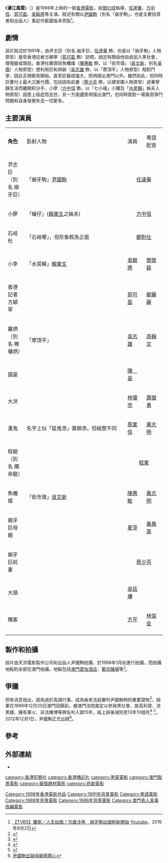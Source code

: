 {{noteTA
|T=zh-cn:濠江风云;zh-hk:濠江風雲;zh-tw:駒哥傳;
|1=zh-cn:濠江风云;zh-hk:濠江風雲;zh-tw:駒哥傳;
}}
{{Infobox Film
| name = 濠江風雲
| original_name = {{lang|en|''Casino''}}
| image = 
| caption = 
| based_on  = 
| director = [[鄧衍成|鄧衍成]]、[[繆健德|繆健德]]、[[陳希斌|陳希斌]]
| producer = [[方平|方平]]
| screenplay = [[黃浩華|黃浩華]]
| story = 
| writer = [[黃莎菲|黃莎菲]]
| music          = [[黎允文|黎允文]]
| cinematography = [[繆健輝|繆健輝]]、[[麥海文|麥海文]]、[[李志華|李志華]]
| editing        = [[蔡雄|蔡雄]]
| studio         = [[天洪電影製作公司|天洪電影製作公司]]
| starring = [[任達華|任達華]]<br>[[方中信|方中信]]<br>[[鄭則仕|鄭則仕]]<br>[[郭可盈|郭可盈]]<BR>[[吳志雄|吳志雄]]<BR>[[陳豪_(演員)|陳　豪]]<br>[[林偉亮|林偉亮]]<br>[[蔡業信|蔡業信]]<br>[[程東|程東]]<br>[[蔡少芬|蔡少芬]]<br>[[陳惠敏_(演員)|陳惠敏]]<br>[[吳毅將|吳毅將]]<br>[[夏萍|夏萍]]<br>[[羅惠德|羅惠德]]<br>[[吳廷燁|吳廷燁]]	
|released = {{BHKG}}：{{film date|1998|5|7}}<ref>{{Cite web |url=http://hkmdb.com/db/movies/view.mhtml?id=8353&display_set=big5 |title=濠江風雲-香港影庫 1998年 |access-date=2016-07-30 |archive-date=2020-08-11 |archive-url=https://web.archive.org/web/20200811224348/http://hkmdb.com/db/movies/view.mhtml?id=8353&display_set=big5 |dead-url=no }}</ref>
| distributor    = [[美亞娛樂|美亞娛樂]]（香港）
| runtime = 93 分鐘<REF>
[http://app2.atmovies.com.tw/film/fCatm0874286/ 濠江風雲 Casino] {{Wayback|url=http://app2.atmovies.com.tw/film/fCatm0874286/ |date=20170305002429 }}[[開眼電影網|開眼電影網]]
</ref>
| country = {{HK}}<br>{{MAC-1976}}
| language = [[廣東話|廣東話]]
| budget   =
| gross = [[HK$|HK$]] 10,302,710.00<br>（US$1,320,860<ref>於1983年10月17日起實施[[香港聯繫匯率制度|香港聯繫匯率制度]]後，是7.8</ref>）<ref>[http://www.boxofficecn.com/hkboxoffice1998 1998年香港票房] {{Wayback|url=http://www.boxofficecn.com/hkboxoffice1998 |date=20210227122440 }}[[中國電影票房網|中國電影票房網]]</ref>
| cn_name  = 《驹哥传》
| hk_name  = 《濠江風雲》
| tw_name  = 《驹哥传》
}}

《'''濠江風雲'''》（{{lang-en|''Casino''}}）是1998年上映的一部[[香港電影|香港電影]]，由[[鄧衍成|鄧衍成]]執導，[[任達華|任達華]]、[[方中信|方中信]]、[[郭可盈|郭可盈]]、[[吳毅將|吳毅將]]等主演。敍述有關以[[尹國駒|尹國駒]]（別名「崩牙駒」，也是主要投資者和出品人）事記作藍圖版本而製<ref>[https://www.youtube.com/watch?v=BOBgMAVoBnQ 【TVBS】獨家／人生如戲！15歲涉黑　崩牙駒出獄盼新開始] {{Wayback|url=https://www.youtube.com/watch?v=BOBgMAVoBnQ |date=20200228164615 }}[[Youtube|Youtube]]，2016年8月2日</ref>。

==劇情==
該片敍述於1991年，由尹志巨（別名 崩牙巨，[[任達華|任達華]] 飾，也是以「崩牙駒」人物原型）接受香港記者方穎寧（[[郭可盈|郭可盈]] 飾）訪問，說述有關由他自幼加入黑社會，慢慢變成頭目。香港社團頭目魚欄燦（[[陳惠敏_(演員)|陳惠敏]] 飾，以「街市偉」（[[吳文新|吳文新]]，別名[[吳偉|吳偉]]）人物原型）想利用巨和炳爺（[[吳志雄|吳志雄]] 飾，以「摩頂平」人物原型）相對鬥爭，因此互相衝突開始。直至巨變成強大，把炳擯出澳門以外。雖然如此，但同時巨要付上最大沉重代價，包括因為前妻（[[蔡少芬|蔡少芬]] 飾，以建安娜人物原型）過著寧靜生活而離開和分手、小廖（[[方中信|方中信]] 飾，以「七小福」小耀及「[[水房賴|水房賴]]」姊夫人物原型）因患上癌症而去世，另一方面儘管炳擯出澳門，也同時面對一場風雨爭鬥問題和自身發覺失去一切更多。

==主要演員==
{|class="wikitable" style="width:65%"
|- style="background:cornflowerblue; color:white" align=center
|style="width:12%"|'''角色''' 
|影射人物|| style="width:12%" |演員 ||style="width:12%"| 粵語配音
|-
| 尹志巨（別名 崩牙巨）
|「崩牙駒」[[尹國駒|尹國駒]]|| colspan="2" |<center> [[任達華|任達華]]</center>  
|-
| 小廖
|「耀仔」([[賴東生|賴東生]]之姊夫)|| colspan="2" |<center> [[方中信|方中信]]</center>  
|-
| 石岐杜
| 「石岐嘟」，但形象較為正面|| colspan="2" |<center> [[鄭則仕|鄭則仕]]</center>  
|-
| 小李
|「水房賴」[[賴東生|賴東生]]||[[吳毅將|吳毅將]]||[[鄧榮銾|鄧榮銾]]
|-
| 香港記者 方穎寧
| ||[[郭可盈|郭可盈]]||[[鄭麗麗|鄭麗麗]]
|-
| 羅炳（別名 嚤囉炳）
|「摩頂平」||[[吳志雄|吳志雄]]||[[高翰文|高翰文]]
|-
| 國豪
| ||[[陳豪_(演員)|陳　豪]]  || 
|-
| 大洪
| ||[[林偉亮|林偉亮]]||[[蕭徽勇|蕭徽勇]]
|-
| 盞鬼
| 名字上似「猛鬼添」葉錦添，但經歷不同||[[蔡業信|蔡業信]]||[[黃志明_(香港)|黃志明]]
|-
| 程龍（別名 爛命龍）
| || colspan="2" |<center> [[程東|程東]] <center> 
|-
| 魚欄燦
|「街市偉」[[吳文新|吳文新]]||[[陳惠敏_(演員)|陳惠敏]]||[[黃志明_(香港)|黃志明]]
|-
| 崩牙巨母親
| ||[[夏萍|夏萍]]||[[黃鳳英|黃鳳英]]
|-
| 崩牙巨前妻
| || colspan="2" |<center> [[蔡少芬|蔡少芬]]<center>  
|-
| 大頭
| || [[吳廷燁|吳廷燁]]  ||    
|-
| 賭客
| ||[[方平_(演員)|方平]]||[[林保全|林保全]]
|-
|}

==製作和拍攝==
該片由天洪電影製作公司和出品人尹國駒拍攝，於1998年1月初進行拍攝，而拍攝地點則全部在澳門拍攝，地點包括[[澳門君怡酒店|澳門君怡酒店]]、[[葡京賭場|葡京賭場]]等<REF>
{{Cite web |url=http://www.qidian.com.tw/books/1047155/articles/21037830 |title=澳門黑社會-尹國駒 |access-date=2016-07-30 |archive-url=https://web.archive.org/web/20160808193826/http://www.qidian.com.tw/books/1047155/articles/21037830 |archive-date=2016-08-08 |dead-url=yes }}
</REF>。

==爭議==
但有消息指出，因為過於高調行事，成為後來法庭審判尹國駒時的重要證物<ref>{{cite news|title=澳門監獄回應尹國駒下月出獄傳聞 稱明年底刑滿|url=http://dailynews.sina.com/bg/chn/chnpolitics/sinacn/20110412/21432367663.html|accessdate=2012-03-07|newspaper=南方都市報|date=2011-04-13|archive-date=2016-08-19|archive-url=https://web.archive.org/web/20160819204909/http://dailynews.sina.com/bg/chn/chnpolitics/sinacn/20110412/21432367663.html|dead-url=no}}</ref>，結果在1999年12月20日澳門回歸前，被澳門法院裁定以參與黑社會、放高利貸、洗黑錢、擁有軍火、非法賭博等罪名判入獄15年，經上訴後減刑至13年10個月<ref>{{cite news|title=監獄長：尹國駒明年12月刑滿|url=http://www.shimindaily.net/v1/?p=55783|accessdate=2012-03-07|newspaper=市民日報|date=2011年4月16日}}{{dead link|date=十一月 2017 |bot=InternetArchiveBot }}</ref> <ref>{{cite news|title=監獄長稱尹國駒獄中沒特權|url=http://www.chengpou.com.mo/news/2011/4/16/11899.html|accessdate=2012-03-07|newspaper=正報|date=2011-04-16|archive-url=https://web.archive.org/web/20121221101223/http://www.chengpou.com.mo/news/2011/4/16/11899.html|archive-date=2012-12-21|dead-url=yes}}</ref>。2012年12月1日，尹國駒正式出獄<ref>[http://news.sina.com.hk/news/20121201/-32-2837177/1.html  尹國駒出獄母親感開心]{{dead link|date=十一月 2017 |bot=InternetArchiveBot }}</ref>。

==參考==
{{REFLIST}}

==外部連結==
*{{imdb title|0155588}}
{{任達華}}
{{DEFAULTSORT:C}}
[[Category:1998年香港電影作品|Category:1998年香港電影作品]]
[[Category:1991年背景電影|Category:1991年背景電影]]
[[Category:粵語電影|Category:粵語電影]]
[[category:香港犯罪片|category:香港犯罪片]]
[[category:香港傳記片|category:香港傳記片]]
[[category:黑幫電影|category:黑幫電影]]
[[category:澳門取景電影|category:澳門取景電影]]
[[category:報復題材電影|category:報復題材電影]]
[[category:悲劇電影|category:悲劇電影]]
[[Category:1988年背景電影|Category:1988年背景電影]]
[[Category:1986年背景電影|Category:1986年背景電影]]
[[Category:澳門真人真事改編電影|Category:澳門真人真事改編電影]]